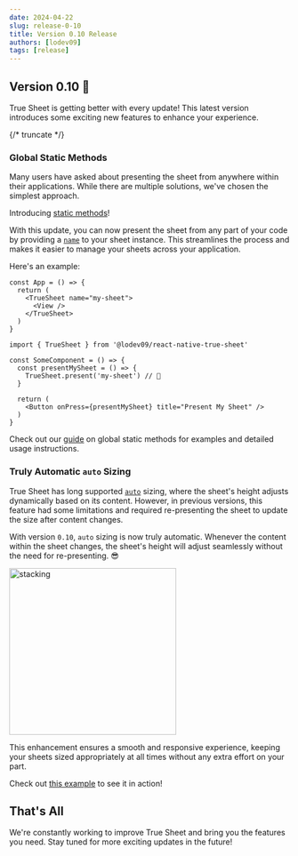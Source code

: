 ```yaml
---
date: 2024-04-22
slug: release-0-10
title: Version 0.10 Release
authors: [lodev09]
tags: [release]
---
```



## Version 0.10 🎉

True Sheet is getting better with every update! This latest version introduces some exciting new features to enhance your experience.

{/* truncate */}

### Global Static Methods

Many users have asked about presenting the sheet from anywhere within their applications. While there are multiple solutions, we've chosen the simplest approach.

Introducing [static methods](/reference/methods#global-methods)!

With this update, you can now present the sheet from any part of your code by providing a [`name`](/reference/props#name) to your sheet instance. This streamlines the process and makes it easier to manage your sheets across your application.

Here's an example:

```tsx {3}
const App = () => {
  return (
    <TrueSheet name="my-sheet">
      <View />
    </TrueSheet>
  )
}
```


```tsx {5}
import { TrueSheet } from '@lodev09/react-native-true-sheet'

const SomeComponent = () => {
  const presentMySheet = () => {
    TrueSheet.present('my-sheet') // 🎉
  }

  return (
    <Button onPress={presentMySheet} title="Present My Sheet" />
  )
}
```

Check out our [guide](/guides/global-methods) on global static methods for examples and detailed usage instructions.

### Truly Automatic `auto` Sizing

True Sheet has long supported [`auto`](/reference/types#sheetsize) sizing, where the sheet's height adjusts dynamically based on its content. However, in previous versions, this feature had some limitations and required re-presenting the sheet to update the size after content changes.

With version `0.10`, `auto` sizing is now truly automatic. Whenever the content within the sheet changes, the sheet's height will adjust seamlessly without the need for re-presenting. 😎

<img alt="stacking" src={sizing} width="300"/>

This enhancement ensures a smooth and responsive experience, keeping your sheets sized appropriately at all times without any extra effort on your part.

Check out [this example](https://github.com/lodev09/react-native-true-sheet/blob/main/example/src/sheets/PromptSheet.tsx) to see it in action!

## That's All

We're constantly working to improve True Sheet and bring you the features you need. Stay tuned for more exciting updates in the future!
